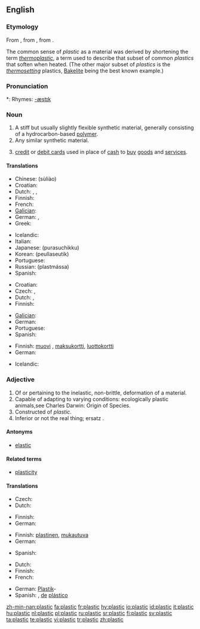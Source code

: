 ==English==

===Etymology===
From {{L.}} {{term|plasticus||of molding|lang=la}}, from {{Gk.}} {{term|πλαστικός|tr=plastikos|lang=el}}, from {{term|πλάσσειν|tr=plassein||to mold, form|lang=el}}.

The common sense of ''plastic'' as a material was derived by shortening the term ''[[thermoplastic]]'', a term used to describe that subset of common ''plastics'' that soften when heated. (The other major subset of ''plastics'' is the ''[[thermosetting]]'' plastics, [[Bakelite]] being the best known example.)

===Pronunciation===
*: Rhymes: [[Rhymes:English:-æstɪk|-æstɪk]]

===Noun===
{{en-noun|-}}

# A stiff but usually slightly flexible synthetic material, generally consisting of a hydrocarbon-based [[polymer]].
# Any similar synthetic material.
# {{slang}} [[credit card|credit]] or [[debit card]]s used in place of [[cash]] to [[buy]] [[goods]] and [[service]]s.

====Translations====
{{trans-top|a stiff but usually slightly flexible synthetic material}}
* Chinese: {{t|cmn|塑料|sc=Hani|xs=Mandarin}} (sùliào)
* Croatian: {{t-|hr|plastika|f}}
* Dutch: {{t+|nl|plastic}}, {{t|nl|plastiek|n}}, {{t+|nl|kunststof|c}}
* Finnish: {{t+|fi|muovi}}
* French: {{t+|fr|plastique|f}}
* [[Galician]]: {{t-|gl|plástico|xs=Galician}} {{m}}
* German: {{t+|de|Plastik|n}}, {{t|de|Kunststoff|f}}
* Greek: {{t|el|πλαστικό|n|sc=Grek}}
{{trans-mid}}
* Icelandic: {{t-|is|plast|n}}
* Italian: {{t+|it|plastica|f}}
* Japanese: {{t+|ja|プラスチック|sc=Jpan}} (purasuchikku)
* Korean: {{t-|ko|플라스틱|sc=Hang}} (peullaseutik)
* Portuguese: {{t+|pt|plástico|m}}
* Russian: {{t|ru|пластмасса|sc=Cyrl}} (plastmássa) {{f}}
* Spanish: {{t+|es|plástico|m}}
{{trans-bottom}}

{{trans-top|any similar synthetic material}}
* Croatian: {{t-|hr|plastika|f}}
* Czech: {{t-|cs|umělá hmota|f}}, {{t-|cs|plast|m}}
* Dutch: {{t+|nl|plastic}}, {{t+|nl|kunststof|c}}
* Finnish: {{t+|fi|muovi}}
{{trans-mid}}
* [[Galician]]: {{t-|gl|plástico|xs=Galician}} {{m}}
* German: {{t+|de|Plastik|n}}
* Portuguese: {{t+|pt|plástico|m}}
* Spanish: {{t+|es|plástico|m}}
{{trans-bottom}}

{{trans-top|credit cards or debit cards}}
* Finnish: [[muovi]] {{italbrac|slang}}, [[maksukortti]], [[luottokortti]]
* German: {{t+|de|Plastikgeld|n}}
{{trans-mid}}
* Icelandic: {{t-|is|plast|n}}
{{trans-bottom}}

===Adjective===
{{en-adj-more}}

# Of or pertaining to the inelastic, non-brittle, deformation of a material.
# Capable of adapting to varying conditions: ecologically plastic animals,see Charles Darwin: Origin of Species.
# Constructed of ''plastic''.
# Inferior or not the real thing; ersatz {{italbrac|especially when made of plastic instead of an alterate material}}.

====Antonyms====
* [[elastic]]

====Related terms====
* [[plasticity]]

====Translations====
{{trans-top|Of or pertaining to the inelastic, non-brittle, deformation of a material}}
* Czech: {{t-|cs|tvárný|m}}
* Dutch: {{t-|nl|plastisch}}
{{trans-mid}}
* Finnish: {{t-|fi|muovinen}}
* German: {{t+|de|plastisch}}
{{trans-bottom}}

{{trans-top|Capable of adapting to varying conditions}}
* Finnish: [[plastinen]], [[mukautuva]]
* German: {{t+|de|plastisch}}
{{trans-mid}}
* Spanish: {{t-|es|maleable}}
{{trans-bottom}}

{{trans-top|Constructed of plastic}}
* Dutch: {{t+|nl|plastic}}
* Finnish: {{t-|fi|muovinen}}
* French: {{t+|fr|plastique}}
{{trans-mid}}
* German: [[Plastik]]- {{italbrac|in compound words}}
* Spanish: {{t+|es|plástico}}, [[de]] [[plástico]]
{{trans-bottom}}

[[zh-min-nan:plastic]]
[[fa:plastic]]
[[fr:plastic]]
[[hy:plastic]]
[[io:plastic]]
[[id:plastic]]
[[it:plastic]]
[[hu:plastic]]
[[nl:plastic]]
[[pl:plastic]]
[[ru:plastic]]
[[sr:plastic]]
[[fi:plastic]]
[[sv:plastic]]
[[ta:plastic]]
[[te:plastic]]
[[vi:plastic]]
[[tr:plastic]]
[[zh:plastic]]